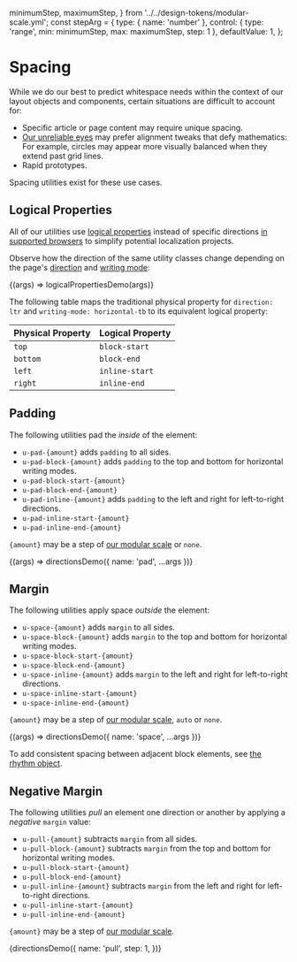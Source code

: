   minimumStep,
  maximumStep,
} from '../../design-tokens/modular-scale.yml';
const stepArg = {
  type: { name: 'number' },
  control: { type: 'range', min: minimumStep, max: maximumStep, step: 1 },
  defaultValue: 1,
};

<Meta title="Utilities/Spacing" />

# Spacing

While we do our best to predict whitespace needs within the context of our layout objects and components, certain situations are difficult to account for:

- Specific article or page content may require unique spacing.
- [Our unreliable eyes](https://en.wikipedia.org/wiki/Optical_illusion) may prefer alignment tweaks that defy mathematics: For example, circles may appear more visually balanced when they extend past grid lines.
- Rapid prototypes.

Spacing utilities exist for these use cases.

## Logical Properties

All of our utilities use [logical properties](https://www.w3.org/TR/css-logical-1/) instead of specific directions [in supported browsers](https://caniuse.com/#feat=css-logical-props) to simplify potential localization projects.

Observe how the direction of the same utility classes change depending on the page's [direction](https://developer.mozilla.org/en-US/docs/Web/CSS/direction) and [writing mode](https://developer.mozilla.org/en-US/docs/Web/CSS/writing-mode):

<Canvas>
  <Story
    name="Logical Properties"
    argTypes={{
      name: {
        type: { name: 'enum' },
        control: { type: 'inline-radio', options: ['space', 'pad'] },
        defaultValue: 'space',
      },
      step: stepArg,
    }}
  >
    {(args) => logicalPropertiesDemo(args)}
  </Story>
</Canvas>

The following table maps the traditional physical property for `direction: ltr` and `writing-mode: horizontal-tb` to its equivalent logical property:

| Physical Property | Logical Property |
| ----------------- | ---------------- |
| `top`             | `block-start`    |
| `bottom`          | `block-end`      |
| `left`            | `inline-start`   |
| `right`           | `inline-end`     |

## Padding

The following utilities pad the _inside_ of the element:

- `u-pad-{amount}` adds `padding` to all sides.
- `u-pad-block-{amount}` adds `padding` to the top and bottom for horizontal writing modes.
- `u-pad-block-start-{amount}`
- `u-pad-block-end-{amount}`
- `u-pad-inline-{amount}` adds `padding` to the left and right for left-to-right directions.
- `u-pad-inline-start-{amount}`
- `u-pad-inline-end-{amount}`

`{amount}` may be a step of [our modular scale](/?path=/docs/design-modular-scale--page) or `none`.

<Canvas>
  <Story name="Padding" argTypes={{ step: stepArg }}>
    {(args) => directionsDemo({ name: 'pad', ...args })}
  </Story>
</Canvas>

## Margin

The following utilities apply space _outside_ the element:

- `u-space-{amount}` adds `margin` to all sides.
- `u-space-block-{amount}` adds `margin` to the top and bottom for horizontal writing modes.
- `u-space-block-start-{amount}`
- `u-space-block-end-{amount}`
- `u-space-inline-{amount}` adds `margin` to the left and right for left-to-right directions.
- `u-space-inline-start-{amount}`
- `u-space-inline-end-{amount}`

`{amount}` may be a step of [our modular scale](/?path=/docs/design-modular-scale--page), `auto` or `none`.

<Canvas>
  <Story name="Margin" argTypes={{ step: stepArg }}>
    {(args) => directionsDemo({ name: 'space', ...args })}
  </Story>
</Canvas>

To add consistent spacing between adjacent block elements, see [the rhythm object](/?path=/docs/objects-rhythm--default-story).

## Negative Margin

The following utilities _pull_ an element one direction or another by applying a _negative_ `margin` value:

- `u-pull-{amount}` subtracts `margin` from all sides.
- `u-pull-block-{amount}` subtracts `margin` from the top and bottom for horizontal writing modes.
- `u-pull-block-start-{amount}`
- `u-pull-block-end-{amount}`
- `u-pull-inline-{amount}` subtracts `margin` from the left and right for left-to-right directions.
- `u-pull-inline-start-{amount}`
- `u-pull-inline-end-{amount}`

`{amount}` may be a step of [our modular scale](/?path=/docs/design-modular-scale--page).

<Canvas>
  <Story name="Negative Margin">
    {directionsDemo({
      name: 'pull',
      step: 1,
    })}
  </Story>
</Canvas>
